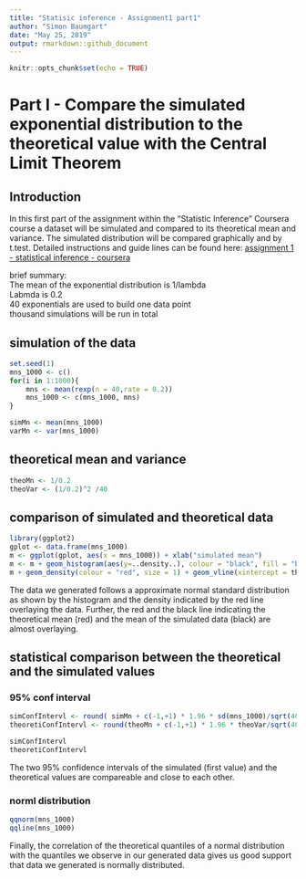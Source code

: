 ```yaml
---
title: "Statisic inference - Assignment1 part1"
author: "Simon Baumgart"
date: "May 25, 2019"
output: rmarkdown::github_document
---
```


```r
knitr::opts_chunk$set(echo = TRUE)
```

# Part I - Compare the simulated exponential distribution to the theoretical value with the Central Limit Theorem 

## Introduction
In this first part of the assignment within the "Statistic Inference" Coursera course a dataset will be simulated and compared to its theoretical mean and variance. The simulated distribution will be compared graphically and by t.test. Detailed instructions and guide lines can be found here:
[assignment 1 - statistical inference - coursera](https://www.coursera.org/learn/statistical-inference/peer/3k8j5/statistical-inference-course-project)

brief summary:  
The mean of the exponential distribution is 1/lambda  
Labmda is 0.2  
40 exponentials are used to build one data point  
thousand simulations will be run in total  

## simulation of the data
```r
set.seed(1)
mns_1000 <- c()
for(i in 1:1000){
    mns <- mean(rexp(n = 40,rate = 0.2))
    mns_1000 <- c(mns_1000, mns)
}

simMn <- mean(mns_1000)
varMn <- var(mns_1000)
```

## theoretical mean and variance
```r
theoMn <- 1/0.2
theoVar <- (1/0.2)^2 /40
```

## comparison of simulated and theoretical data 

```r
library(ggplot2)
gplot <- data.frame(mns_1000)
m <- ggplot(gplot, aes(x = mns_1000)) + xlab("simulated mean")
m <- m + geom_histogram(aes(y=..density..), colour = "black", fill = "blue")
m + geom_density(colour = "red", size = 1) + geom_vline(xintercept = theoMn, color = "red", size =1) + geom_vline(xintercept = simMn, color = "black", size =1) + ggtitle("Histogram of simulated data") +  xlab("Value") + ylab("Density")
```

    
The data we generated follows a approximate normal standard distribution as shown by the histogram and the density indicated by the red line overlaying the data. Further, the red and the black line indicating the theoretical mean (red) and the mean of the simulated data (black) are almost overlaying.

## statistical comparison between the theoretical and the simulated values

### 95% conf interval
```r
simConfIntervl <- round( simMn + c(-1,+1) * 1.96 * sd(mns_1000)/sqrt(40),3)
theoretiConfIntervl <- round(theoMn + c(-1,+1) * 1.96 * theoVar/sqrt(40),3)

simConfIntervl
theoretiConfIntervl
```
The two 95% confidence intervals of the simulated (first value) and the theoretical values are compareable and close to each other.  

### norml distribution

```r
qqnorm(mns_1000)
qqline(mns_1000)
```
  
  Finally, the correlation of the theoretical quantiles of a normal distribution with the quantiles we observe in our generated data gives us good support that data we generated is normally distributed.